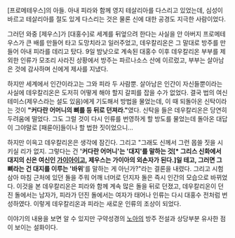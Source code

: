 [프로메테우스]의 아들. 아내 피라와 함께 영지 테살리아를 다스리고 있었는데, 심성이 바르고 테살리아를 절도 있게 다스리는 것은 물론 신에 대한 공경도 지극한 사람이었다.

그러던 와중 [제우스]가 [대홍수]로 세계를 뒤엎으려 한다는 사실을 안 아버지 프로메테우스가 큰 배를 만들어 타고 도망치라고 일러주었고, 데우칼리온은 그 말대로 방주를 만들어 아내 피라를 데리고 탔다.
9일 밤낮으로 계속된 대홍수 이후 데우칼리온 부부를 제외한 인류가 모조리 사라진 상황에서 방주는 파르나소스 산에 이르렀고, 부부는 살아남은 것에 감사하며 신에게 제사를 지냈다.

하지만 세계에서 인간이라고는 그와 피라 두 사람뿐. 살아남은 인간이 자신들뿐이라는 사실에 데우칼리온은 도저히 어떻게 해야 할지 갈피를 잡을 수가 없었다. 결국 법의 여신 테미스(제우스라는 설도 있음)에게 기도해서 방법을 물었는데, 이 때 되돌아온 신탁이라는 것이 '''"커다란 어머니의 뼈를 등 뒤로 던져라."'''였다. 신탁을 들은 데우칼리온은 당연히 두려움에 떨었다. 그도 그럴 것이 다시 인류를 번영하게 할 방도를 물었는데 돌아온 대답이 그야말로 [패륜아]들이나 할 법한 짓이었으니...

하지만 이윽고 데우칼리온은 생각에 잠긴다. 그리고 "그래도 신께서 그런 몹쓸 짓을 시키실 리가 없지. 그렇다는 건 ''''커다란 어머니'는 '대지'를 말하는 것[* 그리스 신화에서 대지의 신은 여신인 [[가이아]]이고, 제우스는 가이아의 외손자가 된다.]일 테고, 그러면 그 뼈라는 건 대지를 이루는 '바위''''를 말하는 게 아닌가?"라는 결론을 내렸다. 그리고 시험삼아 마침 근처에 있던 돌을 주워 어깨 너머로 던지자 돌은 즉시 인간의 모습으로 바뀌었다. 이것을 본 데우칼리온은 피라와 함께 계속 많은 돌을 뒤로 던졌고, 데우칼리온이 던진 돌에서는 남자가, 피라가 던진 돌에서는 여자가 태어나 인류는 다시 대홍수 전처럼 번성하였다. 이렇게 데우칼리온과 피라는 새로운 인류의 조상이 되었다.

이야기의 내용을 보면 알 수 있지만 구약성경의 [[노아]]의 방주 전설과 상당부분 유사한 점이 보이는 설화이다.
